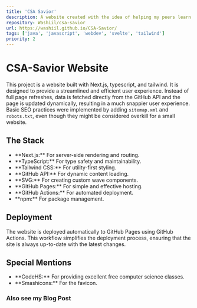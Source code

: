 ```yaml
---
title: 'CSA Savior'
description: A website created with the idea of helping my peers learn Java. It features a UI built using React + TailwindCSS and heavy git integreation. Over 15k bi-weekly views and plans to keep improving.
repository: Washiil/csa-savior
url: https://washiil.github.io/CSA-Savior/
tags: ['java', 'javascript', 'webdev', 'svelte', 'tailwind']
priority: 2
---
```



<h1>CSA-Savior Website</h1>

This project is a website built with Next.js, typescript, and tailwind. It is designed to provide a streamlined and efficient user experience. Instead of full page refreshes, data is fetched directly from the GitHub API and the page is updated dynamically, resulting in a much snappier user experience. Basic SEO practices were implemented by adding `sitemap.xml` and `robots.txt`, even though they might be considered overkill for a small website.

## The Stack

<ul className="left-0 w-full">
  <li>**Next.js:** For server-side rendering and routing.</li>
  <li>**TypeScript:** For type safety and maintainability.</li>
  <li>**Tailwind CSS:** For utility-first styling.</li>
  <li>**GitHub API:** For dynamic content loading.</li>
  <li>**SVG:** For creating custom wave components.</li>
  <li>**GitHub Pages:** For simple and effective hosting.</li>
  <li>**GitHub Actions:** For automated deployment.</li>
  <li>**npm:** For package management.</li>
</ul>

## Deployment

The website is deployed automatically to GitHub Pages using GitHub Actions. This workflow simplifies the deployment process, ensuring that the site is always up-to-date with the latest changes.

## Special Mentions

<ul className="left-0 w-full">
  <li>**CodeHS:** For providing excellent free computer science classes.</li>
  <li>**Smashicons:** For the favicon.</li>
</ul>

<h3>Also see my Blog Post</h3>
